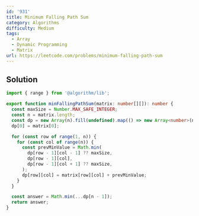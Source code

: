```yaml
---
id: '931'
title: Minimum Falling Path Sum
category: Algorithms
difficulty: Medium
tags:
  - Array
  - Dynamic Programming
  - Matrix
url: https://leetcode.com/problems/minimum-falling-path-sum
---
```


## Solution

```typescript filename="solution.ts" copy
import { range } from '@algorithm/lib';

export function minFallingPathSum(matrix: number[][]): number {
  const maxSize = Number.MAX_SAFE_INTEGER;
  const n = matrix.length;
  const dp = new Array(n).fill(undefined).map(() => new Array<number>(n).fill(maxSize));
  dp[0] = matrix[0];

  for (const row of range(1, n)) {
    for (const col of range(n)) {
      const prevMinValue = Math.min(
        dp[row - 1][col - 1] ?? maxSize,
        dp[row - 1][col],
        dp[row - 1][col + 1] ?? maxSize,
      );
      dp[row][col] = matrix[row][col] + prevMinValue;
    }
  }

  const answer = Math.min(...dp[n - 1]);
  return answer;
}
```
